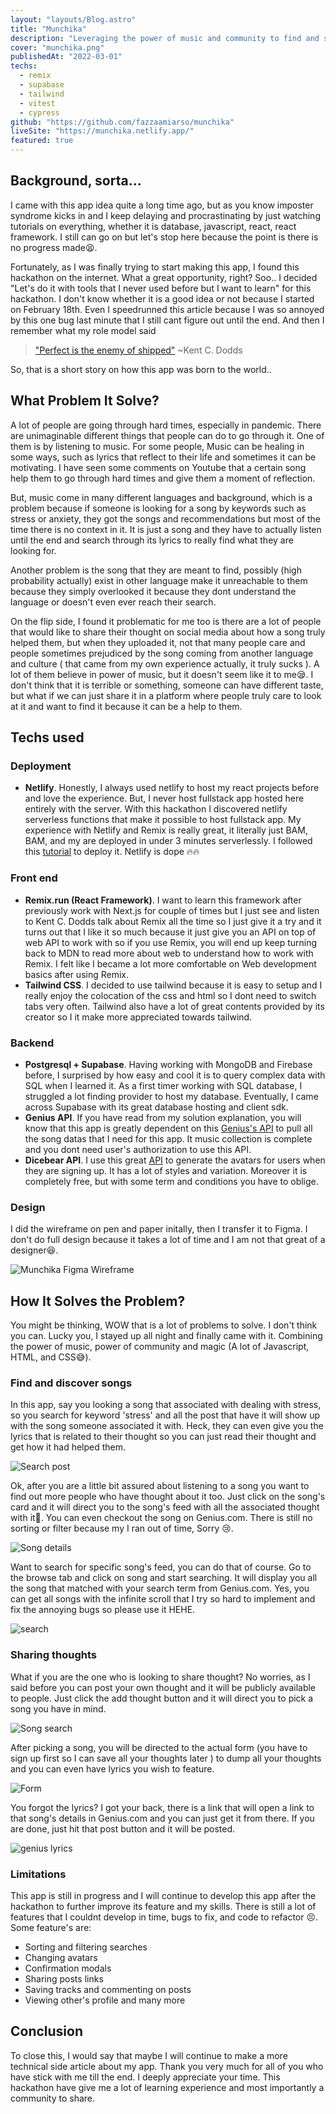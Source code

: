 ```yaml
---
layout: "layouts/Blog.astro"
title: "Munchika"
description: "Leveraging the power of music and community to find and share musics that truly help and relatable to people. Made for Hashnode x Netlify hackathon held in February."
cover: "munchika.png"
publishedAt: "2022-03-01"
techs:
  - remix
  - supabase
  - tailwind
  - vitest
  - cypress
github: "https://github.com/fazzaamiarso/munchika"
liveSite: "https://munchika.netlify.app/"
featured: true
---
```


## Background, sorta...

I came with this app idea quite a long time ago, but as you know imposter syndrome kicks in and I keep delaying and procrastinating by just watching tutorials on everything, whether it is database, javascript, react, react framework. I still can go on but let's stop here because the point is there is no progress made😫.

Fortunately, as I was finally trying to start making this app, I found this hackathon on the internet. What a great opportunity, right? Soo.. I decided "Let's do it with tools that I never used before but I want to learn" for this hackathon. I don't know whether it is a good idea or not because I started on February 18th. Even I speedrunned this article because I was so annoyed by this one bug last minute that I still cant figure out until the end. And then I remember what my role model said

> ["Perfect is the enemy of shipped"](https://twitter.com/kentcdodds/status/1205607926997479424?s=20&t=mjLiGXCHWgYFVp-mNJXWzQ) ~Kent C. Dodds

So, that is a short story on how this app was born to the world..

## What Problem It Solve?

A lot of people are going through hard times, especially in pandemic. There are unimaginable different things that people can do to go through it. One of them is by listening to music. For some people, Music can be healing in some ways, such as lyrics that reflect to their life and sometimes it can be motivating. I have seen some comments on Youtube that a certain song help them to go through hard times and give them a moment of reflection.

But, music come in many different languages and background, which is a problem because if someone is looking for a song by keywords such as stress or anxiety, they got the songs and recommendations but most of the time there is no context in it. It is just a song and they have to actually listen until the end and search through its lyrics to really find what they are looking for.

Another problem is the song that they are meant to find, possibly (high probability actually) exist in other language make it unreachable to them because they simply overlooked it because they dont understand the language or doesn't even ever reach their search.

On the flip side, I found it problematic for me too is there are a lot of people that would like to share their thought on social media about how a song truly helped them, but when they uploaded it, not that many people care and people sometimes prejudiced by the song coming from another language and culture ( that came from my own experience actually, it truly sucks ). A lot of them believe in power of music, but it doesn't seem like it to me😪. I don't think that it is terrible or something, someone can have different taste, but what if we can just share it in a platform where people truly care to look at it and want to find it because it can be a help to them.

## Techs used

### Deployment

- **Netlify**. Honestly, I always used netlify to host my react projects before and love the experience. But, I never host fullstack app hosted here entirely with the server. With this hackathon I discovered netlify serverless functions that make it possible to host fullstack app. My experience with Netlify and Remix is really great, it literally just BAM, BAM, and my are deployed in under 3 minutes serverlessly. I followed this [tutorial](https://www.youtube.com/watch?v=tCGEoheZFfQ) to deploy it. Netlify is dope 🔥🔥

### Front end

- **Remix.run (React Framework)**. I want to learn this framework after previously work with Next.js for couple of times but I just see and listen to Kent C. Dodds talk about Remix all the time so I just give it a try and it turns out that I like it so much because it just give you an API on top of web API to work with so if you use Remix, you will end up keep turning back to MDN to read more about web to understand how to work with Remix. I felt like I became a lot more comfortable on Web development basics after using Remix.
- **Tailwind CSS**. I decided to use tailwind because it is easy to setup and I really enjoy the colocation of the css and html so I dont need to switch tabs very often. Tailwind also have a lot of great contents provided by its creator so I it make more appreciated towards tailwind.

### Backend

- **Postgresql + Supabase**. Having working with MongoDB and Firebase before, I surprised by how easy and cool it is to query complex data with SQL when I learned it. As a first timer working with SQL database, I struggled a lot finding provider to host my database. Eventually, I came across Supabase with its great database hosting and client sdk.
- **Genius API**. If you have read from my solution explanation, you will know that this app is greatly dependent on this [Genius's API](https://docs.genius.com/) to pull all the song datas that I need for this app. It music collection is complete and you dont need user's authorization to use this API.
- **Dicebear API**. I use this great [API](https://avatars.dicebear.com/) to generate the avatars for users when they are signing up. It has a lot of styles and variation. Moreover it is completely free, but with some term and conditions you have to oblige.

### Design

I did the wireframe on pen and paper initally, then I transfer it to Figma. I don't do full design because it takes a lot of time and I am not that great of a designer😆.

![Munchika Figma Wireframe](https://cdn.hashnode.com/res/hashnode/image/upload/v1646086512142/9Wj94mxrq.png)

## How It Solves the Problem?

You might be thinking, WOW that is a lot of problems to solve. I don't think you can. Lucky you, I stayed up all night and finally came with it. Combining the power of music, power of community and magic (A lot of Javascript, HTML, and CSS😅).

### Find and discover songs

In this app, say you looking a song that associated with dealing with stress, so you search for keyword 'stress' and all the post that have it will show up with the song someone associated it with. Heck, they can even give you the lyrics that is related to their thought so you can just read their thought and get how it had helped them.

![Search post](https://cdn.hashnode.com/res/hashnode/image/upload/v1646089433745/7kHKYg8nA.png)

Ok, after you are a little bit assured about listening to a song you want to find out more people who have thought about it too. Just click on the song's card and it will direct you to the song's feed with all the associated thought with it🤩. You can even checkout the song on Genius.com. There is still no sorting or filter because my I ran out of time, Sorry 😢.

![Song details](https://cdn.hashnode.com/res/hashnode/image/upload/v1646089554360/KUZErG_0r.png)

Want to search for specific song's feed, you can do that of course. Go to the browse tab and click on song and start searching. It will display you all the song that matched with your search term from Genius.com. Yes, you can get all songs with the infinite scroll that I try so hard to implement and fix the annoying bugs so please use it HEHE.

![search](https://cdn.hashnode.com/res/hashnode/image/upload/v1646089995342/avrt-K7nt.png)

### Sharing thoughts

What if you are the one who is looking to share thought? No worries, as I said before you can post your own thought and it will be publicly available to people. Just click the add thought button and it will direct you to pick a song you have in mind.

![Song search](https://cdn.hashnode.com/res/hashnode/image/upload/v1646089674544/iHTh861Cm.png)

After picking a song, you will be directed to the actual form (you have to sign up first so I can save all your thoughts later ) to dump all your thoughts and you can even have lyrics you wish to feature.

![Form](https://cdn.hashnode.com/res/hashnode/image/upload/v1646089859429/g-0wkoecc.png)

You forgot the lyrics? I got your back, there is a link that will open a link to that song's details in Genius.com and you can just get it from there. If you are done, just hit that post button and it will be posted.

![genius lyrics](https://cdn.hashnode.com/res/hashnode/image/upload/v1646089926477/oZnOD7j4H.png)

### Limitations

This app is still in progress and I will continue to develop this app after the hackathon to further improve its feature and my skills. There is still a lot of features that I couldnt develop in time, bugs to fix, and code to refactor 😣.
Some feature's are:

- Sorting and filtering searches
- Changing avatars
- Confirmation modals
- Sharing posts links
- Saving tracks and commenting on posts
- Viewing other's profile and many more

## Conclusion

To close this, I would say that maybe I will continue to make a more technical side article about my app.
Thank you very much for all of you who have stick with me till the end. I deeply appreciate your time. This hackathon have give me a lot of learning experience and most importantly a community to share.

